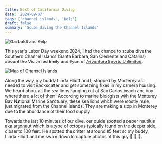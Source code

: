 ```yaml
---
title: Best of California Diving
date: '2024-09-07'
tags: ['channel islands', 'kelp']
draft: false
summary: 'Scuba diving the Channel Islands'
---
```


<Image
  src="/static/images/channel-islands/garibaldi-kelp.jpg"
  width={800}
  height={840}
  alt="Garibaldi and Kelp"
/>

This year's Labor Day weekend 2024, I had the chance to scuba dive the Southern Channel Islands (Santa Barbara, San Clemente and Catalina) aboard the Vision led Emily and Ryan of [Adventure Sports Unlimited](https://asudoit.com/).

<Image
  src="pulic/static/images/channel-islands/channel-islands.png"
  width={800}
  height={840}
  alt="Map of Channel Islands"
/>

Along the way, my buddy Linda Elliott and I, stopped by Monterey as I needed to visit Backscatter and get something fixed in my camera housing. We heard about all the sea lions hanging out at San Carlos beach and boy where there a lot of them! According to marine biologists with the Monterey Bay National Marine Sanctuary, these sea lions which were mostly male, just migrated from the Channel Islands. They are making a stop in Monterey due to the abundance of their food supply.

<YouTube embedId="qUtLXD6ItGQ?si=l6btWqSojMnHYaRB" />

Towards the last 10 minutes of our dive, our guide spotted a [paper nautilus aka argonaut](https://oceanconservancy.org/blog/2020/10/05/paper-nautilus/) which is a type of octopus typically found on the deeper side, closer to 100 feet. He spotted the critter at around 85 feet so my buddy, Linda Elliott and me swam down to capture photos of this guy 📸 🎥 🎉.
